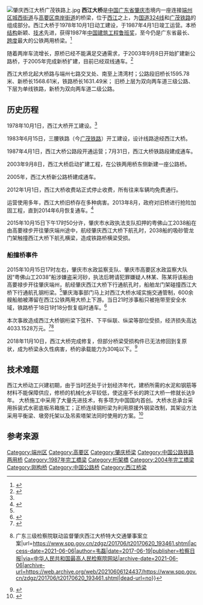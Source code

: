 {{Infobox bridge
|name = 肇庆西江大桥
|native_name = 肇庆一桥
|image = {{Photomontage
| photo1a = Zhaoqing Xijiang Bridge.jpg
| photo2a = Under the Zhaoqing Xijiang Bridge.jpg
| size = 250
| spacing = 1
| border = 0
}}
|caption = {{plainlist|
上图：上层公路桥，下层铁路桥
下图：左侧为扩建新桥，右侧为公铁两用桥
}}
|begin = {{plainlist|
* '''旧桥'''：1978年10月1日
* '''新桥'''：2003年9月8日
}}
|open = {{plainlist|
* '''旧桥'''：1987年4月1日
* '''新桥'''：2005年10月
}}
|crosses = [[西江|西江]]肇庆段
|length = {{plainlist|
* '''旧桥'''：1595.78米
* '''铁路桥'''：1631.49米
* '''新桥'''：1568.61米
}}
|width = {{plainlist|
* '''旧桥'''：9米
* '''新桥'''：18.5米
}}
|lanes = {{plainlist|
* '''旧桥'''：2车道
* '''新桥'''：2车道
}}
|num_track = 单线
|carries = {{plainlist|
* 上层：{{中国国道名|324}}
* 下层：{{中国铁路名|广茂铁路}}
}}
|locale = {{CHN}}[[广东省|广东省]][[肇庆市|肇庆市]]<br />[[端州区|端州区]]<br />[[高要区|高要区]]
|winner = [[中国建设工程鲁班奖（国家优质工程）|中国建筑工程鲁班奖]]（旧桥）
|coordinates = {{coord|23|02|31.75|N|112|26|27.83|E|type:landmark_region:CN|display=inline,title}}
|toll = 免费
}}
[[File:肇庆西江大桥广茂铁路上.jpg|thumb]]
'''西江大桥'''是[[中国|中国]][[广东省|广东省]][[肇庆市|肇庆市]]境内一座连接[[端州区|端州区]][[城西街道_(肇庆市)|城西街道]]与[[高要区|高要区]][[南岸街道_(肇庆市)|南岸街道]]的桥梁，位于[[西江|西江]]之上，为[[324国道|国道324线]]和[[广茂铁路|广茂铁路]]的组成部分。西江大桥于1978年10月1日动工建设，于1987年4月1日竣工运营。本桥[[结构|结构]]新颖、[[技术|技术]]先进，获得1987年[[中国建设工程鲁班奖（国家优质工程）|中国建筑工程鲁班奖]]，至今仍是广东省最长、[[跨度|跨度]]最大的公铁两用桥梁。<ref name=":0">{{Cite web|title=曾获中国建筑工程鲁班奖，至今仍是省内最长、规模最大的公铁两用桥 西江大桥：32载打通两岸发展路|url=http://www.zhaoqing.gov.cn/xwzx/tpxw/content/post_1037805.html|access-date=2021-06-06|date=2019-10-22|publisher=西江日报|via=肇庆市人民政府门户网站|archive-date=2021-06-07|archive-url=https://web.archive.org/web/20210607022901/http://www.zhaoqing.gov.cn/xwzx/tpxw/content/post_1037805.html|dead-url=no}}</ref>

随着两岸车流增长，原桥已经不能满足交通需求，于2003年9月8日开始扩建新公路桥，于2005年完成新桥扩建，目前已经双线通车。<ref>{{Cite book|title=肇庆西江大桥扩建工程主桥方案设计|last=王华中|year=2002|url=https://kns.cnki.net/KCMS/detail/detail.aspx?dbname=CJFD2002&filename=ZNQY200202015|publisher=广东省肇庆市公路勘察规划设计所|access-date=2021-06-06|archive-date=2021-06-06|archive-url=https://web.archive.org/web/20210606121817/https://kns.cnki.net/KCMS/detail/detail.aspx?dbname=CJFD2002&filename=ZNQY200202015|dead-url=no}}</ref>

西江大桥北起大桥路与端州七路交叉处、南至上清湾村；公路段旧桥长1595.78米、新桥长1568.61米，铁路桥长1631.49米； 旧桥上层为双向两车道三级公路、下层为单线铁路，新桥为双向两车道二级公路。

== 历史历程 ==
1978年10月1日，西江大桥开工建设。<ref name=":0" />

1983年6月15日，三腰铁路（今[[广茂铁路|广茂铁路]]）开工建设，设计线路途经西江大桥。

1987年4月1日，西江大桥公路段开通运营；7月31日，西江大桥铁路段建成通车。

2003年9月8日，西江大桥启动扩建工程，在公铁两用桥东侧新建一座公路桥。

2005年，西江大桥新公路桥建成通车。

2012年1月1日，西江大桥收费站正式停止收费，所有往来车辆均免费通行。

运营使用多年，西江大桥旧桥存在多种病害。2013年8月，政府对旧桥进行抢险加固工程，直到2014年6月恢复通车。<ref>{{Cite web|title=肇庆西江公铁两用大桥抢修加固工程提前完工通车|url=http://www.gaoyao.gov.cn/xwzx/bmdt/content/post_1556045.html|access-date=2021-06-06|date=2014-06-26|publisher=肇庆市高要区人民政府|archive-date=2021-06-06|archive-url=https://web.archive.org/web/20210606130958/https://zfwzgl.www.gov.cn/exposure/jiucuo.js|dead-url=no}}</ref>

2015年10月15日下午17时50分许，肇庆市水政执法支队扣押的粤佛山工2038船在由高要禄步开往肇庆端州途中，航经肇庆西江大桥下航孔时，2038船的吸砂管龙门架触撞西江大桥下航孔横梁，造成铁路桥横梁受损。

=== 船撞桥事件 ===
2015年10月15日17时左右，肇庆市水政监察支队、肇庆市高要区水政监察大队因“粤佛山工2038”船涉嫌盗采河砂，执法后聘请犯罪嫌疑人林某、陈某将该船由高要禄步开往肇庆端州，航经肇庆西江大桥下行通航孔时，船舶龙门架碰撞西江大桥下行通航孔钢桁梁。<ref name=":1" />肇庆海事部门马上对西江大桥水域实施交通管制，600余艘船舶被滞留在西江公铁两用大桥上下游。当日21时涉事船只被拖带至安全水域，铁路桥于18日1时18分恢复临时通车。<ref>{{Cite web|title=西江解除交通管制 600艘船舶有序通过西江大桥水域|url=http://www.zhaoqing.gov.cn/zqjtj/gkmlpt/content/1/1264/post_1264880.html|access-date=2021-06-06|date=2015-10-19|publisher=肇庆市交通运输局|archive-date=2021-06-06|archive-url=https://web.archive.org/web/20210606131001/http://www.zhaoqing.gov.cn/zqjtj/gkmlpt/content/1/1264/post_1264880.html|dead-url=no}}</ref>

本次事故造成西江大桥钢桁梁下弦杆、下平纵联、纵梁等部位受损，经济损失高达4033.1528万元。<ref>{{Cite web|title=肇庆紧急应对处置西江采沙船撞上西江铁路大桥事故|url=http://www.zhaoqing.gov.cn/zqjtj/gkmlpt/content/1/1264/post_1264881.html#4149|access-date=2021-06-06|date=2015-10-16|publisher=肇庆市交通运输局|archive-date=2021-06-06|archive-url=https://web.archive.org/web/20210606140045/http://www.zhaoqing.gov.cn/zqjtj/gkmlpt/content/1/1264/post_1264881.html#4149|dead-url=no}}</ref><ref name=":1">{{Cite web|title=法律监督案件追踪{{!}}广东三级检察院联动监督肇庆西江大桥特大交通肇事案立案|url=https://www.spp.gov.cn/zdgz/201706/t20170620_193461.shtml|access-date=2021-06-06|author=韦磊|date=2017-06-19|publisher=检察日报|via=中华人民共和国最高人民检察院网站|archive-date=2021-06-06|archive-url=https://web.archive.org/web/20210606124437/https://www.spp.gov.cn/zdgz/201706/t20170620_193461.shtml|dead-url=no}}</ref>

2018年11月10日，西江大桥完成修复，但部分桥梁受损构件已无法修回到复原状，成为桥梁永久性病害，桥的承载能力为30吨以下。<ref>{{Cite web|title=西江大桥将有新的通行方式，此类车辆请绕行|url=https://mp.weixin.qq.com/s/TW4xIPN_Y93rppeloyp44A|access-date=2021-06-06|author=肇庆交警|date=2018-11-02|work=微信公众平台|archive-date=2021-06-06|archive-url=https://web.archive.org/web/20210606130016/https://mp.weixin.qq.com/s/TW4xIPN_Y93rppeloyp44A|dead-url=no}}</ref>

== 技术难题 ==
西江大桥动工兴建初期，由于当时还处于计划经济年代，建桥所需的水泥和钢筋等材料不能保障供应，修桥的机械化水平较低，使这座不长的跨江大桥一修就长达9年。 大桥施工中采用了大量先进技术，有多项为中国国内首创。大桥水总承台采用拆装式水密底板吊箱施工；正桥连续钢桁梁为利用原援外钢梁改制，其架设方法采用平衡梁、墩旁托架以及吊索塔架法同时使用的方案。<ref>{{Cite journal |title=广茂线肇庆西江大桥施工 |author=尤继勤 刘长元 |url=https://kns.cnki.net/KCMS/detail/detail.aspx?dbname=CPFD9908&filename=OGTY199211001075 |journal=全国桥梁结构学术大会论文集（上册） |year=1992 |page=506-513 |access-date=2021-06-06 |archive-date=2021-06-06 |archive-url=https://web.archive.org/web/20210606121819/https://kns.cnki.net/KCMS/detail/detail.aspx?dbname=CPFD9908&filename=OGTY199211001075 |dead-url=no }}</ref>

== 参考来源 ==
{{reflist}}

{{肇庆}}
{{肇庆桥隧}}
[[Category:端州区|Category:端州区]]
[[Category:高要区|Category:高要区]]
[[Category:肇庆桥梁|Category:肇庆桥梁]]
[[Category:中国公路铁路两用桥|Category:中国公路铁路两用桥]]
[[Category:1987年完工橋梁|Category:1987年完工橋梁]]
[[Category:桁架橋|Category:桁架橋]]
[[Category:2004年完工橋梁|Category:2004年完工橋梁]]
[[Category:刚构桥|Category:刚构桥]]
[[Category:中国公路桥|Category:中国公路桥]]
[[Category:西江桥梁|Category:西江桥梁]]